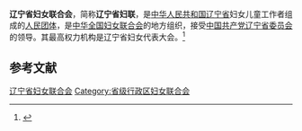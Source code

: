 {{Infobox PRCG
|机构名称 = 辽宁省妇女联合会
|color    = #FF80BF
|标志1    =
|标志1说明 = [[中华全国妇女联合会|中华全国妇女联合会]]标志
|届数     = 
|任期始   =
|任期终   =
|职位1    = 主席
|人员1    =
|职位2    = 副主席
|人员2    = 
|人数2    =
|职位3    =
|人员3    =
|组织法规 = 中华全国妇女联合会章程
|上级机构 = [[中华全国妇女联合会|中华全国妇女联合会]]
|机构类型 = [[人民团体|人民团体]]
|行政级别 = 正厅级
|中共上级 = [[中国共产党辽宁省委员会|中国共产党辽宁省委员会]]
|中共本级 = 中国共产党辽宁省妇女联合会党组
|场所1    = 
|地址1    = 
|时期1    = 
|机构1    = 
|时期2    = 
|机构2    = 
|时期3    = 
|机构3    = 
|邮编1    = 
|官网1    = 
}}
'''辽宁省妇女联合会'''，简称'''辽宁省妇联'''，是[[中华人民共和国|中华人民共和国]][[辽宁省|辽宁省]]妇女儿童工作者组成的[[人民团体|人民团体]]，是[[中华全国妇女联合会|中华全国妇女联合会]]的地方组织，接受[[中国共产党辽宁省委员会|中国共产党辽宁省委员会]]的领导。其最高权力机构是辽宁省妇女代表大会。<ref>{{Cite web|title=中华全国妇女联合会章程|url=http://www.women.org.cn/art/2003/8/26/art_52_13046.html|accessdate=2020-08-25|work=中华全国妇女联合会|archiveurl=https://web.archive.org/web/20200825153339/http://www.women.org.cn/art/2003/8/26/art_52_13046.html|archivedate=2020-08-25}}</ref>

== 参考文献 ==
{{reflist|2}}

{{中华人民共和国各省级行政区|妇女联合会}}

{{Authority control}}
[[Category:辽宁省妇女联合会|]]
[[Category:省级行政区妇女联合会|Category:省级行政区妇女联合会]]